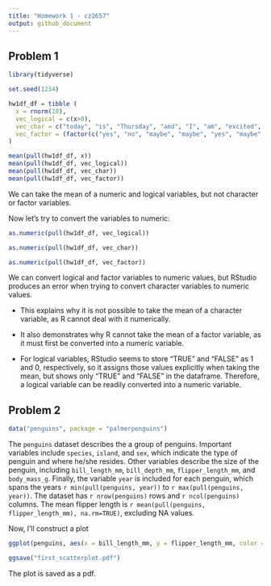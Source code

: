 ```yaml
---
title: "Homework 1 - cz2657"
output: github_document
---
```


## Problem 1

```r

library(tidyverse) 

```

```r
set.seed(1234)

hw1df_df = tibble (
  x = rnorm(10), 
  vec_logical = c(x>0), 
  vec_char = c("today", "is", "Thursday", "and", "I", "am", "excited", "for", "Friday", "tomorrow"), 
  vec_factor = (factor(c("yes", "no", "maybe", "maybe", "yes", "maybe", "no", "yes", "yes", "no")))
)

mean(pull(hw1df_df, x))
mean(pull(hw1df_df, vec_logical))
mean(pull(hw1df_df, vec_char))
mean(pull(hw1df_df, vec_factor))
```


We can take the mean of a numeric and logical variables, but not character or factor variables.  

Now let's try to convert the variables to numeric: 

```r
as.numeric(pull(hw1df_df, vec_logical))

as.numeric(pull(hw1df_df, vec_char))

as.numeric(pull(hw1df_df, vec_factor))
```

We can convert logical and factor variables to numeric values, but RStudio produces an error when trying to convert character variables to numeric values.

*   This explains why it is not possible to take the mean of a character variable, as R cannot deal with it numerically. 

*   It also demonstrates why R cannot take the mean of a factor variable, as it must first be converted into a numeric variable. 

*   For logical variables, RStudio seems to store "TRUE" and "FALSE" as 1 and 0, respectively, so it assigns those values explicitly when taking the mean, but shows only "TRUE" and "FALSE" in the dataframe. Therefore, a logical variable can be readily converted into a numeric variable. 

## Problem 2

```r
data("penguins", package = "palmerpenguins")
```

The `penguins` dataset describes the a group of penguins. Important variables include `species`, `island`, and `sex`, which indicate the type of penguin and where he/she resides. Other variables describe the size of the penguin, including `bill_length_mm`, `bill_depth_mm`, `flipper_length_mm`, and `body_mass_g`. Finally, the variable `year` is included for each penguin, which spans the years `r min(pull(penguins, year))` to `r max(pull(penguins, year))`. The dataset has `r nrow(penguins)` rows and `r ncol(penguins)` columns. The mean flipper length is `r mean(pull(penguins, flipper_length_mm), na.rm=TRUE)`, excluding NA values. 

Now, I'll construct a plot

```r
ggplot(penguins, aes(x = bill_length_mm, y = flipper_length_mm, color = species))+geom_point()

ggsave("first_scatterplot.pdf")
```

The plot is saved as a pdf. 


